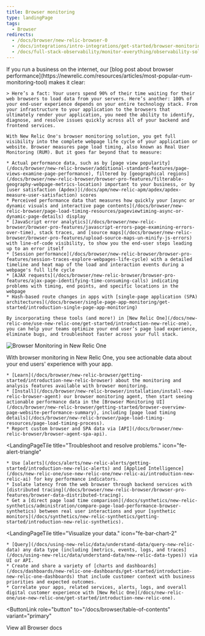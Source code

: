 ```yaml
---
title: Browser monitoring
type: landingPage
tags:
  - Browser
redirects:
  - /docs/browser/new-relic-browser-0
  - /docs/integrations/intro-integrations/get-started/browser-monitoring
  - /docs/full-stack-observability/monitor-everything/observability-solutions/browser-monitoring
---
```


<LandingPageHero>
  <HeroContent>
    If you run a business on the internet, our [blog post about browser performance](https://newrelic.com/resources/articles/most-popular-rum-monitoring-tool) makes it clear:

    > Here’s a fact: Your users spend 90% of their time waiting for their web browsers to load data from your servers. Here’s another: 100% of your end-user experience depends on your entire technology stack. From your infrastructure to your application to the browsers that ultimately render your application, you need the ability to identify, diagnose, and resolve issues quickly across all of your backend and frontend services. 

    With New Relic One's browser monitoring solution, you get full visibility into the complete webpage life cycle of your application or website. Browser measures page load timing, also known as Real User Monitoring (RUM). But it goes far beyond that to measure:

    * Actual performance data, such as by [page view popularity](/docs/browser/new-relic-browser/additional-standard-features/page-views-examine-page-performance), filtered by [geographical regions](/docs/browser/new-relic-browser/browser-pro-features/filterable-geography-webpage-metrics-location) important to your business, or by [user satisfaction (Apdex)](/docs/apm/new-relic-apm/apdex/apdex-measure-user-satisfaction) scores
    * Perceived performance data that measures how quickly your [async or dynamic visuals and interactive page contents](/docs/browser/new-relic-browser/page-load-timing-resources/pageviewtiming-async-or-dynamic-page-details) display
    * [JavaScript error analytics](/docs/browser/new-relic-browser/browser-pro-features/javascript-errors-page-examining-errors-over-time), stack traces, and [source maps](/docs/browser/new-relic-browser/browser-pro-features/upload-source-maps-un-minify-js-errors) with line-of-code visibility, to show you the end-user steps leading up to an error itself
    * [Session performance](/docs/browser/new-relic-browser/browser-pro-features/session-traces-explore-webpages-life-cycle) with a detailed timeline and heat map of the load and interaction events during a webpage's full life cycle
    * [AJAX requests](/docs/browser/new-relic-browser/browser-pro-features/ajax-page-identifying-time-consuming-calls) indicating problems with timing, end points, and specific locations in the webpage
    * Hash-based route changes in apps with [single-page application (SPA) architectures](/docs/browser/single-page-app-monitoring/get-started/introduction-single-page-app-monitoring)

    By incorporating these tools (and more!) in [New Relic One](/docs/new-relic-one/use-new-relic-one/get-started/introduction-new-relic-one), you can help your teams optimize your end user’s page load experience, eliminate bugs, and troubleshoot faster across your full stack.
  </HeroContent>

  ![Browser Monitoring in New Relic One](./images/browser-nr1-intro072720.png "Browser Monitoring in New Relic One")

  <figcaption>
    With browser monitoring in New Relic One, you see actionable data about your end users' experience with your app.
  </figcaption>
</LandingPageHero>

<LandingPageTileGrid>
  <LandingPageTile
    title="Get started."
    icon="fe-check-square"
  >


    * [Learn](/docs/browser/new-relic-browser/getting-started/introduction-new-relic-browser) about the monitoring and analysis features available with browser monitoring.
    * [Install](/docs/browser/new-relic-browser/installation/install-new-relic-browser-agent) our browser monitoring agent, then start seeing actionable performance data in the [Browser Monitoring UI](/docs/browser/new-relic-browser/getting-started/browser-overview-page-website-performance-summary), including [page load timing details](/docs/browser/new-relic-browser/page-load-timing-resources/page-load-timing-process).
    * Report custom browser and SPA data via [API](/docs/browser/new-relic-browser/browser-agent-spa-api).
  </LandingPageTile>

  <LandingPageTile
    title="Troubleshoot and resolve problems."
    icon="fe-alert-triangle"
  >


    * Use [alerts](/docs/alerts/new-relic-alerts/getting-started/introduction-new-relic-alerts) and [Applied Intelligence](/docs/new-relic-one/use-new-relic-one/new-relic-ai/introduction-new-relic-ai) for key performance indicators.
    * Isolate latency from the web browser through backend services with [distributed tracing](/docs/browser/new-relic-browser/browser-pro-features/browser-data-distributed-tracing).
    * Get a [direct page load time comparison](/docs/synthetics/new-relic-synthetics/administration/compare-page-load-performance-browser-synthetics) between real user interactions and your [synthetic monitors](/docs/synthetics/new-relic-synthetics/getting-started/introduction-new-relic-synthetics).
  </LandingPageTile>

  <LandingPageTile
    title="Visualize your data."
    icon="fe-bar-chart-2"
  >


    * [Query](/docs/using-new-relic/data/understand-data/query-new-relic-data) any data type (including [metrics, events, logs, and traces](/docs/using-new-relic/data/understand-data/new-relic-data-types)) via UI or API.
    * Create and share a variety of [charts and dashboards](/docs/dashboards/new-relic-one-dashboards/get-started/introduction-new-relic-one-dashboards) that include customer context with business priorities and expected outcomes.
    * Correlate your apps, related services, alerts, logs, and overall digital customer experience with [New Relic One](/docs/new-relic-one/use-new-relic-one/get-started/introduction-new-relic-one).
  </LandingPageTile>
</LandingPageTileGrid>

<ButtonLink
  role="button"
  to="/docs/browser/table-of-contents"
  variant="primary"
>
  View all Browser docs
</ButtonLink>

